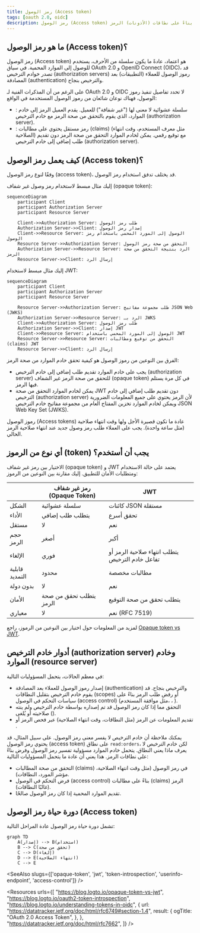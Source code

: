 ```yaml
---
title: رمز الوصول (Access token)
tags: [oauth 2.0, oidc]
description: رمز الوصول (Access token) هو اعتماد يستخدم للوصول إلى الموارد المحمية نيابة عن هوية (مثل المستخدم أو الخدمة). وهو رمز حاملي يمنح الوصول إلى الموارد بناءً على نطاقات (الأذونات) الرمز.
---
```


## ما هو رمز الوصول (Access token)؟

رمز الوصول (Access token) هو اعتماد، عادةً ما يكون سلسلة من الأحرف، يستخدم للوصول إلى الموارد المحمية. في سياق OAuth 2.0 و OpenID Connect (OIDC)، قد تصدر <Ref slug="authorization-server">خوادم الترخيص (authorization servers)</Ref> رموز الوصول للعملاء (التطبيقات) بعد المصادقة (authentication) والترخيص بنجاح.

على الرغم من أن المذكرات الفنية لـ OAuth 2.0 و OIDC لا تحدد تفاصيل تنفيذ رموز الوصول، فهناك نوعان شائعان من رموز الوصول المستخدمة في الواقع:

- <Ref slug="opaque-token" />: سلسلة عشوائية لا معنى لها ("غير شفافة") للعميل. يقدم العميل الرمز إلى خادم الموارد، الذي يقوم بالتحقق من صحة الرمز مع خادم الترخيص (authorization server).
- <Ref slug="jwt" />: رمز مستقل يحتوي على <Ref slug="claim">مطالبات (claims)</Ref> (مثل معرف المستخدم، وقت انتهاء الصلاحية) مع توقيع رقمي. يمكن لخادم الموارد التحقق من صحة الرمز دون تقديم طلب إضافي إلى خادم الترخيص (authorization server).

## كيف يعمل رمز الوصول (Access token)؟

وفقًا لنوع رمز الوصول (access token)، قد يختلف تدفق استخدام رمز الوصول.

إليك مثال مبسط لاستخدام رمز وصول غير شفاف (opaque token):

```mermaid
sequenceDiagram
    participant Client
    participant Authorization Server
    participant Resource Server

    Client->>Authorization Server: طلب رمز الوصول
    Authorization Server->>Client: إصدار رمز الوصول
    Client->>Resource Server: الوصول إلى المورد المحمي باستخدام رمز الوصول
    Resource Server->>Authorization Server: التحقق من صحة رمز الوصول
    Authorization Server->>Resource Server: الرد بنتيجة التحقق من صحة الرمز
    Resource Server->>Client: إرسال الرد
```

إليك مثال مبسط لاستخدام JWT:

```mermaid
sequenceDiagram
    participant Client
    participant Authorization Server
    participant Resource Server

    Resource Server->>Authorization Server: طلب مجموعة مفاتيح JSON Web (JWKS)
    Authorization Server->>Resource Server: الرد بـ JWKS
    Client->>Authorization Server: طلب رمز الوصول
    Authorization Server->>Client: إصدار JWT
    Client->>Resource Server: الوصول إلى المورد المحمي باستخدام JWT
    Resource Server->>Resource Server: التحقق من توقيع ومطالبات (claims) JWT
    Resource Server->>Client: إرسال الرد
```

الفرق بين النوعين من رموز الوصول هو كيفية تحقق خادم الموارد من صحة الرمز:

- يجب على خادم الموارد تقديم طلب إضافي إلى خادم الترخيص (authorization server) للتحقق من صحة الرمز غير الشفاف (opaque token) في كل مرة يستلم فيها الرمز.
- يمكن لخادم الموارد التحقق من صحة JWT دون تقديم طلب إضافي إلى خادم الترخيص (authorization server) لأن الرمز يحتوي على جميع المعلومات الضرورية ويمكن لخادم الموارد تخزين المفتاح العام من مجموعة مفاتيح خادم الترخيص JSON Web Key Set (JWKS).

رموز الوصول (Access tokens) عادة ما تكون قصيرة الأجل ولها وقت انتهاء صلاحية (مثل ساعة واحدة). يجب على العملاء طلب رمز وصول جديد عند انتهاء صلاحية الرمز الحالي.

## أي نوع من الرموز (token) يجب أن أستخدم؟

الاختيار بين رمز غير شفاف (opaque token) و JWT يعتمد على حالة الاستخدام ومتطلبات الأمان للتطبيق. إليك مقارنة بين النوعين من الرموز:

|                | رمز غير شفاف (Opaque Token)     | JWT                                                           |
|----------------|--------------------------------|---------------------------------------------------------------|
| الشكل          | سلسلة عشوائية                  | كائنات JSON مستقلة                                           |
| الأداء         | يتطلب طلب إضافي                | تحقق أسرع                                                    |
| مستقل          | لا                             | نعم                                                           |
| حجم الرمز      | أصغر                           | أكبر                                                          |
| الإلغاء        | فوري                           | يتطلب انتهاء صلاحية الرمز أو تفاعل خادم الترخيص              |
| قابلية التمديد | محدود                          | مطالبات مخصصة                                                |
| بدون دولة      | لا                             | نعم                                                           |
| الأمان         | يتطلب تحقق من صحة الرمز        | يتطلب تحقق من صحة التوقيع                                   |
| معياري         | لا                             | نعم (RFC 7519)                                                |

لمزيد من المعلومات حول اختيار بين النوعين من الرموز، راجع [Opaque token vs JWT](https://blog.logto.io/opaque-token-vs-jwt).

## أدوار خادم الترخيص (authorization server) وخادم الموارد (resource server)

في معظم الحالات، يتحمل <Ref slug="authorization-server" /> المسؤوليات التالية:

- إصدار رموز الوصول للعملاء بعد المصادقة (authentication) والترخيص بنجاح. قد يقوم خادم الترخيص بتقليل النطاقات (scopes) أو رفض طلب الرمز بناءً على سياسات التحكم في الوصول (access control) (مثل موافقة المستخدم، <Ref slug="rbac" />، <Ref slug="abac" />).
- التحقق مما إذا كان رمز الوصول قد تم إصداره بواسطة خادم الترخيص ولم ينته صلاحيته أو يُلغى (<Ref slug="token-introspection" />).
- تقديم المعلومات عن الرمز (مثل النطاقات، وقت انتهاء الصلاحية) عبر فحص الرمز أو <Ref slug="userinfo-endpoint" />.

يمكنك ملاحظة أن خادم الترخيص لا يفسر معنى رمز الوصول. على سبيل المثال، قد يحتوي رمز الوصول (access token) على نطاق `read:orders`، لكن خادم الترخيص لا يعرف ماذا يعني النطاق. يتحمل خادم الموارد مسؤولية تفسير رمز الوصول وفرض <Ref slug="access-control" /> بناءً على نطاقات الرمز. هذا يعني أن <Ref slug="resource-server" /> عادة ما يتحمل المسؤوليات التالية:

- التحقق من صحة <Ref slug="claim">المطالبات (claims)</Ref> في رمز الوصول (مثل وقت انتهاء الصلاحية، مؤشر المورد، النطاقات).
- فرض التحكم في الوصول (access control) بناءً على مطالبات (claims) الرمز (غالبًا النطاقات).
- تقديم الموارد المحمية إذا كان رمز الوصول صالحًا.

## دورة حياة رمز الوصول (Access token)

تشمل دورة حياة رمز الوصول عادة المراحل التالية:

```mermaid
graph TD
    A(إصدار) --> B(استخدام)
    B --> C(تحقق من صحة)
    C --> D(إلغاء)
    D --> E(انتهاء الصلاحية)
    C --> E
```

<SeeAlso slugs={['opaque-token', 'jwt', 'token-introspection', 'userinfo-endpoint', 'access-control']} />

<Resources
  urls={[
    "https://blog.logto.io/opaque-token-vs-jwt",
    "https://blog.logto.io/oauth2-token-introspection",
    "https://blog.logto.io/understanding-tokens-in-oidc",
    {
      url: "https://datatracker.ietf.org/doc/html/rfc6749#section-1.4",
      result: {
        ogTitle: "OAuth 2.0 Access Token",
      },
    },
    "https://datatracker.ietf.org/doc/html/rfc7662",
  ]}
/>